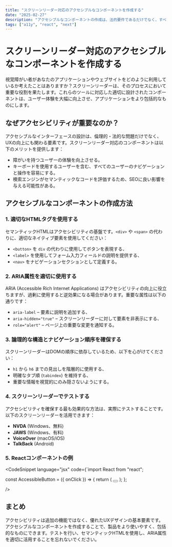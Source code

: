 ```yaml
---
title: "スクリーンリーダー対応のアクセシブルなコンポーネントを作成する"
date: "2025-02-27"
description: "アクセシブルなコンポーネントの作成は、法的要件であるだけでなく、すべてのユーザーのUXを向上させる方法でもあります。視覚障がい者に優しいインターフェースの設計方法を学びましょう。"
tags: ["a11y", "react", "next"]
---
```


# スクリーンリーダー対応のアクセシブルなコンポーネントを作成する

視覚障がい者があなたのアプリケーションやウェブサイトをどのように利用しているか考えたことはありますか？スクリーンリーダーは、そのプロセスにおいて重要な役割を果たします。これらのツールに対応した適切に設計されたコンポーネントは、ユーザー体験を大幅に向上させ、アプリケーションをより包括的なものにします。

## なぜアクセシビリティが重要なのか？

アクセシブルなインターフェースの設計は、倫理的・法的な問題だけでなく、UXの向上にも関わる要素です。スクリーンリーダー対応のコンポーネントは以下のメリットを提供します：

- 障がいを持つユーザーの体験を向上させる。
- キーボードを使用するユーザーを含む、すべてのユーザーのナビゲーションと操作を容易にする。
- 検索エンジンがセマンティックなコードを評価するため、SEOに良い影響を与える可能性がある。

## アクセシブルなコンポーネントの作成方法

### 1. 適切なHTMLタグを使用する

セマンティックHTMLはアクセシビリティの基盤です。`<div>` や `<span>` の代わりに、適切なネイティブ要素を使用してください：

- `<button>` を `div` の代わりに使用してボタンを表現する、
- `<label>` を使用してフォーム入力フィールドの説明を提供する、
- `<nav>` をナビゲーションセクションとして定義する。

### 2. ARIA属性を適切に使用する

ARIA (Accessible Rich Internet Applications) はアクセシビリティの向上に役立ちますが、過剰に使用すると逆効果になる場合があります。重要な属性は以下の通りです：

- `aria-label` – 要素に説明を追加する、
- `aria-hidden="true"` – スクリーンリーダーに対して要素を非表示にする、
- `role="alert"` – ページ上の重要な変更を通知する。

### 3. 論理的な構造とナビゲーション順序を確保する

スクリーンリーダーはDOMの順序に依存しているため、以下を心がけてください：

- `h1` から `h6` までの見出しを階層的に使用する、
- 明確なタブ順 (`tabindex`) を維持する、
- 重要な情報を視覚的にのみ隠さないようにする。

### 4. スクリーンリーダーでテストする

アクセシビリティを確保する最も効果的な方法は、実際にテストすることです。以下のスクリーンリーダーを活用できます：

- **NVDA** (Windows、無料)
- **JAWS** (Windows、有料)
- **VoiceOver** (macOS/iOS)
- **TalkBack** (Android)

### 5. Reactコンポーネントの例

<CodeSnippet
    language="jsx"
    code={`import React from "react";

const AccessibleButton = ({ onClick }) => {
    return (
        <button 
            onClick={onClick}
            aria-label="メニューを展開"
        >
            <span className="hamburger-line"></span>
            <span className="hamburger-line"></span>
            <span className="hamburger-line"></span>
        </button>
    );
};

/>

## まとめ

アクセシビリティは追加の機能ではなく、優れたUXデザインの基本要素です。アクセシブルなコンポーネントを作成することで、製品をより使いやすく、包括的なものにできます。テストを行い、セマンティックHTMLを使用し、ARIA属性を適切に活用することを忘れないでください。
